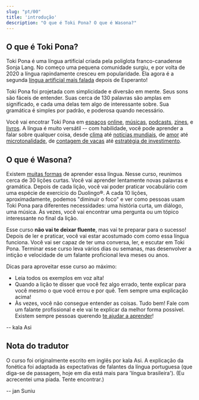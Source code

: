 ```yaml
---
slug: "pt/00"
title: 'introdução'
description: "O que é Toki Pona? O que é Wasona?"
---
```


## O que é Toki Pona?

Toki Pona é uma língua artificial criada pela poliglota franco-canadense Sonja Lang. No começo uma pequena comunidade surgiu, e por volta de 2020 a língua rapindamente cresceu em popularidade. Ela agora é a segunda [língua artificial mais falada](https://tokipona.org/conlang_communities) depois de Esperanto!

Toki Pona foi projetada com simplicidade e diversão em mente. Seus sons são fáceis de entender. Suas cerca de 130 palavras são amplas em significado, e cada uma delas tem algo de interessante sobre. Sua gramática é simples por padrão, e poderosa quando necessário.

Você vai encotrar Toki Pona em [espaços](https://discord.gg/ChC6qtVsSE) [online](https://discord.gg/6zkugJFU4x), [músicas](https://www.youtube.com/playlist?list=PLeCE5N29ioyUbj_lvYm9IdGJnE2HPacVv), [podcasts](https://www.youtube.com/playlist?list=PLjOmpMyMxd8Qs2mAXcLk817tQy_AQj09u), [zines](https://liputenpo.org/), e [livros](https://tokipona.org/). A língua é muito versátil -- com habilidade, você pode aprender a falar sobre qualquer coisa, desde [clima](https://www.youtube.com/watch?v=J4fCq1aEAxA) até [notícias mundiais](https://www.youtube.com/watch?v=ljZfGt7PDxk), de [amor](https://www.youtube.com/watch?v=rr3ufODuIts) até [microtonalidade](https://www.youtube.com/watch?v=fedFQIHREMo), de [contagem de vacas](https://www.youtube.com/watch?v=xxClPfZDn-E) até [estratégia de investimento](https://www.youtube.com/watch?v=JIOT3bRzAGI).

## O que é Wasona?

Existem [muitas formas](pt/other-courses) de aprender essa língua. Nesse curso, reunimos cerca de 30 lições curtas. Você vai aprender lentamente novas palavras e gramática. Depois de cada lição, você vai poder praticar vocabulário com uma espécie de exercício do Duolingo®. A cada 10 lições, aproximadamente, podemos "diminuir o foco" e ver como pessoas usam Toki Pona para diferentes necessidades: uma história curta, um diálogo, uma música. Às vezes, você vai encontrar uma pergunta ou um tópico interessante no final da lição.

Esse curso **não vai te deixar fluente**, mas vai te preparar para o sucesso! Depois de ler e praticar, você vai estar acostumado com como essa língua funciona. Você vai ser capaz de ter uma conversa, ler, e escutar em Toki Pona. Terminar esse curso leva vários dias ou semanas, mas desenvolver a intição e velocidade de um falante proficional leva meses ou anos.

Dicas para aproveitar esse curso ao máximo:
* Leia todos os exemplos em voz alta!
* Quando a lição te disser que você fez algo errado, tente explicar para você mesmo o que você errou e por quê. Tem sempre uma explicação acima!
* Às vezes, você não consegue entender as coisas. Tudo bem! Fale com um falante profissional e ele vai te explicar da melhor forma possível. Existem sempre pessoas querendo [te ajudar a aprender](https://discord.gg/ChC6qtVsSE)!

-- kala Asi

## Nota do tradutor

O curso foi originalmente escrito em inglês por kala Asi. A explicação da fonética foi adaptada às expectativas de falantes da língua portuguesa (que diga-se de passagem, hoje em dia está mais para 'língua brasileira'). (Eu acrecentei uma piada. Tente encontrar.)

-- jan Suniu
